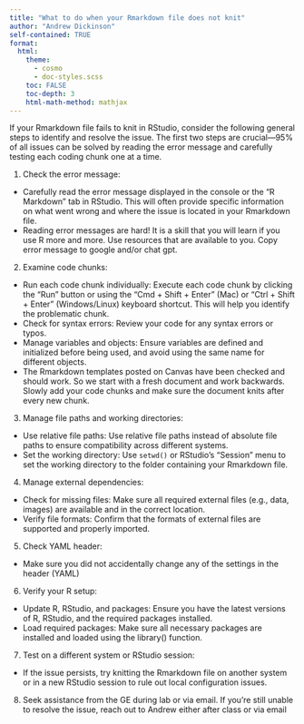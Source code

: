 ```yaml
---
title: "What to do when your Rmarkdown file does not knit"
author: "Andrew Dickinson"
self-contained: TRUE
format:
  html:
    theme: 
      - cosmo
      - doc-styles.scss
    toc: FALSE
    toc-depth: 3
    html-math-method: mathjax
---
```


If your Rmarkdown file fails to knit in RStudio, consider the following general steps to identify and resolve the issue. The [first two steps are crucial]{.hi}---95% of all issues can be solved by reading the error message and carefully testing each coding chunk one at a time.

1. [Check the error message:]{.hi}

- Carefully read the error message displayed in the console or the "R Markdown" tab in RStudio. This will often provide specific information on what went wrong and where the issue is located in your Rmarkdown file.
- Reading error messages are hard! It is a skill that you will learn if you use R more and more. Use resources that are available to you. Copy error message to google and/or chat gpt.

2. [Examine code chunks:]{.hi}

- Run each code chunk individually: Execute each code chunk by clicking the "Run" button or using the "Cmd + Shift + Enter" (Mac) or "Ctrl + Shift + Enter" (Windows/Linux) keyboard shortcut. This will help you identify the problematic chunk.
- Check for syntax errors: Review your code for any syntax errors or typos.
- Manage variables and objects: Ensure variables are defined and initialized before being used, and avoid using the same name for different objects.
- The Rmarkdown templates posted on Canvas have been checked and should work. So we start with a fresh document and work backwards. Slowly add your code chunks and make sure the document knits after every new chunk.

3. [Manage file paths and working directories:]{.hi}

- Use relative file paths: Use relative file paths instead of absolute file paths to ensure compatibility across different systems.
- Set the working directory: Use `setwd()` or RStudio's "Session" menu to set the working directory to the folder containing your Rmarkdown file.

4. [Manage external dependencies:]{.hi}

- Check for missing files: Make sure all required external files (e.g., data, images) are available and in the correct location.
- Verify file formats: Confirm that the formats of external files are supported and properly imported.

5. [Check YAML header:]{.hi}

- Make sure you did not accidentally change any of the settings in the header (YAML)

6. [Verify your R setup:]{.hi}

- Update R, RStudio, and packages: Ensure you have the latest versions of R, RStudio, and the required packages installed.
- Load required packages: Make sure all necessary packages are installed and loaded using the library() function.

7. Test on a different system or RStudio session:

- If the issue persists, try knitting the Rmarkdown file on another system or in a new RStudio session to rule out local configuration issues.

8. [Seek assistance from the GE during lab or via email.]{.hi} If you're still unable to resolve the issue, reach out to Andrew either after class or via email